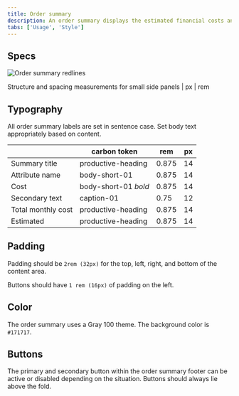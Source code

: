 ```yaml
---
title: Order summary
description: An order summary displays the estimated financial costs and configuration details of a service or offering.
tabs: ['Usage', 'Style']
---
```


## Specs

<Row>
  <Column colMd={12} colLg={12} GutterSm>

![Order summary redlines](images/specs_ordersummary.png)

<Caption>
  Structure and spacing measurements for small side panels | px | rem
</Caption>

</Column>
</Row>

## Typography

All order summary labels are set in sentence case. Set body text appropriately based on content.

<Row>
  <Column colMd={12} colLg={12} GutterSm>

|                    | carbon token         | rem   | px  |
| ------------------ | -------------------- | ----- | --- |
| Summary title      | productive-heading   | 0.875 | 14  |
| Attribute name     | body-short-01        | 0.875 | 14  |
| Cost               | body-short-01 _bold_ | 0.875 | 14  |
| Secondary text     | caption-01           | 0.75  | 12  |
| Total monthly cost | productive-heading   | 0.875 | 14  |
| Estimated          | productive-heading   | 0.875 | 14  |

</Column>
</Row>

## Padding

Padding should be `2rem (32px)` for the top, left, right, and bottom of the content area.

Buttons should have `1 rem (16px)` of padding on the left.

## Color

The order summary uses a Gray 100 theme.
The background color is `#171717`.

## Buttons

The primary and secondary button within the order summary footer can be active or disabled depending on the situation. Buttons should always lie above the fold.
